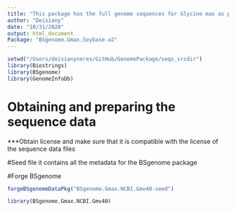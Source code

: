 ```yaml
---
title: "This package has the full genome sequences for Glycine max as provided by EnsemblPlants, and it intends to facilitate the data analysis for G. max by making its full genome sequences available through BSgenome."
author: "Deisiany"
date: "10/31/2020"
output: html_document
Package: "BSgenome.Gmax.Soybase.a2"
---
```


```r
setwd("/Users/deisianyneres/GitHub/GenomePackage/seqs_srcdir")
library(Biostrings)
library(BSgenome)
library(GenomeInfoDb)

```

# Obtaining and preparing the sequence data
 ***Obtain license and make sure that it is compatible with the license of the sequence data files


#Seed file 
 it contains all the metadata for the BSgenome package

#Forge BSgenome
```r
forgeBSgenomeDataPkg("BSgenome.Gmax.NCBI.Gmv40-seed")
```

```r

library(BSgenome.Gmax.NCBI.Gmv40)
```

